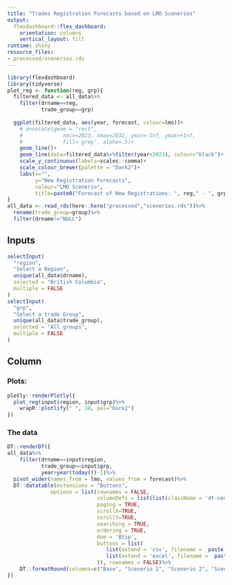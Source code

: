 ```yaml
---
title: "Trades Registration Forecasts based on LMO Scenerios"
output:
  flexdashboard::flex_dashboard:
    orientation: columns
    vertical_layout: fill
runtime: shiny
resource_files:
- processed/scenerios.rds
---
```


```r
library(flexdashboard)
library(tidyverse)
plot_reg <- function(reg, grp){
  filtered_data <- all_data%>%
    filter(drname==reg,
           trade_group==grp)
    
  ggplot(filtered_data, aes(year, forecast, colour=lmo))+
    # annotate(geom = "rect", 
    #             xmin=2023, xmax=2032, ymin=-Inf, ymax=+Inf, 
    #             fill='grey', alpha=.5)+
    geom_line()+
    geom_line(data=filtered_data%>%filter(year<2023), colour="black")+  
    scale_y_continuous(labels=scales::comma)+
    scale_colour_brewer(palette = "Dark2")+
    labs(x="",
         y="New Registration Forecasts",
         colour="LMO Scenerio",
         title=paste0("Forecast of New Registrations: ", reg," - ", grp))
}
all_data <- read_rds(here::here("processed","scenerios.rds"))%>%
  rename(trade_group=group)%>%
  filter(drname!="NULL")
```


Inputs {.sidebar}
-------------------------------------

```r
selectInput(
  "region",
  "Select a Region",
  unique(all_data$drname),
  selected = "British Columbia",
  multiple = FALSE
)
selectInput(
  "grp",
  "Select a trade Group",
  unique(all_data$trade_group),
  selected = "All groups",
  multiple = FALSE
)
```

Column {.tabset}
------------------------------------- 

### Plots:

```r
plotly::renderPlotly({
  plot_reg(input$region, input$grp)%>%
    wrapR::plotlify(" ", 18, pal="Dark2")
})
```

### The data

```r
DT::renderDT({
all_data%>%
    filter(drname==input$region,
           trade_group==input$grp,
           year>year(today())-1)%>%
  pivot_wider(names_from = lmo, values_from = forecast)%>%
  DT::datatable(extensions = "Buttons", 
              options = list(rownames = FALSE, 
                             columnDefs = list(list(className = 'dt-center', targets = "_all")),
                             paging = TRUE,
                             scrollX=TRUE,
                             scrollY=TRUE,
                             searching = TRUE,
                             ordering = TRUE,
                             dom = 'Btip',
                             buttons = list(
                                list(extend = 'csv', filename =  paste("Registration Forecast", input$region, input$grp, sep = "-")),
                                list(extend = 'excel', filename =  paste("Registration Forecast", input$region, input$grp, sep = "-"))
                             )), rownames = FALSE)%>%
    DT::formatRound(columns=c("Base", "Scenerio 1", "Scenerio 2", "Scenerio 3"), digits=0)
})
```



